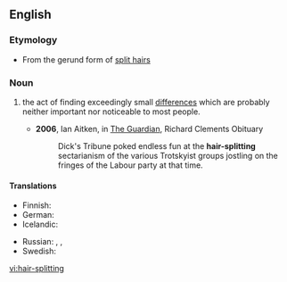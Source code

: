 ==English==
===Etymology===
* From the gerund form of [[split hairs]]
===Noun===
{{en-noun}}

# {{idiom}} the act of finding exceedingly small [[differences]] which are probably neither important nor noticeable to most people.
#*'''2006''', Ian Aitken, in [[w:The Guardian|The Guardian]], Richard Clements Obituary
#*:Dick's Tribune poked endless fun at the '''hair-splitting''' sectarianism of the various Trotskyist groups jostling on the fringes of the Labour party at that time.

====Translations====
{{trans-top|the act of finding exceedingly small differences which are neither important nor prominent}}
* Finnish: {{t-|fi|hiusten halkominen}} {{qualifier|idiomatic}}
* German: {{t+|de|Haarspalterei|f}}
* Icelandic: {{t-|is|hártogun|f}}
{{trans-mid}}
* Russian: {{t|ru|скрупулёзный|tr=skrupul'óznyj|sc=Cyrl}}, {{t|ru|дотошный|tr=dotóšnyj|sc=Cyrl}}, {{t|ru|въедливый|tr=vjédlivyj|sc=Cyrl}}
* Swedish: {{t|sv|hårklyveri}}
{{trans-bottom}}

[[vi:hair-splitting]]